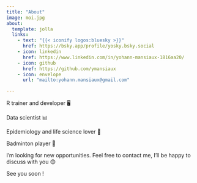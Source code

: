 ```yaml
---
title: "About"
image: moi.jpg
about:
  template: jolla
  links:
    - text: "{{< iconify logos:bluesky >}}"
      href: https://bsky.app/profile/yosky.bsky.social
    - icon: linkedin
      href: https://www.linkedin.com/in/yohann-mansiaux-1816aa20/
    - icon: github
      href: https://github.com/ymansiaux
    - icon: envelope
      url: "mailto:yohann.mansiaux@gmail.com"

---
```


R trainer and developer 🖥️

Data scientist 📊

Epidemiology and life science lover 🦠

Badminton player 🏸

I'm looking for new opportunities. Feel free to contact me, I'll be happy to discuss with you 😊

See you soon !

